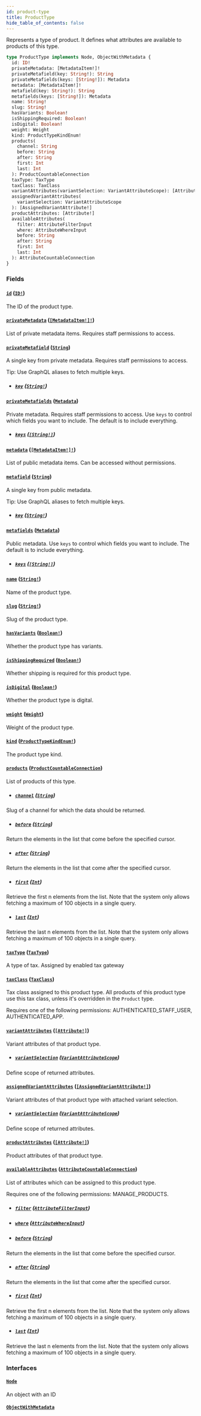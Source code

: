 ```yaml
---
id: product-type
title: ProductType
hide_table_of_contents: false
---
```


Represents a type of product. It defines what attributes are available to products of this type.

```graphql
type ProductType implements Node, ObjectWithMetadata {
  id: ID!
  privateMetadata: [MetadataItem!]!
  privateMetafield(key: String!): String
  privateMetafields(keys: [String!]): Metadata
  metadata: [MetadataItem!]!
  metafield(key: String!): String
  metafields(keys: [String!]): Metadata
  name: String!
  slug: String!
  hasVariants: Boolean!
  isShippingRequired: Boolean!
  isDigital: Boolean!
  weight: Weight
  kind: ProductTypeKindEnum!
  products(
    channel: String
    before: String
    after: String
    first: Int
    last: Int
  ): ProductCountableConnection
  taxType: TaxType
  taxClass: TaxClass
  variantAttributes(variantSelection: VariantAttributeScope): [Attribute!]
  assignedVariantAttributes(
    variantSelection: VariantAttributeScope
  ): [AssignedVariantAttribute!]
  productAttributes: [Attribute!]
  availableAttributes(
    filter: AttributeFilterInput
    where: AttributeWhereInput
    before: String
    after: String
    first: Int
    last: Int
  ): AttributeCountableConnection
}
```

### Fields

#### [`id`](#) ([`ID!`](../../../developer/api-reference/scalars/id))

The ID of the product type.

#### [`privateMetadata`](#) ([`[MetadataItem!]!`](../../../developer/api-reference/objects/metadata-item))

List of private metadata items. Requires staff permissions to access.

#### [`privateMetafield`](#) ([`String`](../../../developer/api-reference/scalars/string))

A single key from private metadata. Requires staff permissions to access.

Tip: Use GraphQL aliases to fetch multiple keys.

- ##### [`key`](#) ([`String!`](../../../developer/api-reference/scalars/string))

#### [`privateMetafields`](#) ([`Metadata`](../../../developer/api-reference/scalars/metadata))

Private metadata. Requires staff permissions to access. Use `keys` to control which fields you want to include. The default is to include everything.

- ##### [`keys`](#) ([`[String!]`](../../../developer/api-reference/scalars/string))

#### [`metadata`](#) ([`[MetadataItem!]!`](../../../developer/api-reference/objects/metadata-item))

List of public metadata items. Can be accessed without permissions.

#### [`metafield`](#) ([`String`](../../../developer/api-reference/scalars/string))

A single key from public metadata.

Tip: Use GraphQL aliases to fetch multiple keys.

- ##### [`key`](#) ([`String!`](../../../developer/api-reference/scalars/string))

#### [`metafields`](#) ([`Metadata`](../../../developer/api-reference/scalars/metadata))

Public metadata. Use `keys` to control which fields you want to include. The default is to include everything.

- ##### [`keys`](#) ([`[String!]`](../../../developer/api-reference/scalars/string))

#### [`name`](#) ([`String!`](../../../developer/api-reference/scalars/string))

Name of the product type.

#### [`slug`](#) ([`String!`](../../../developer/api-reference/scalars/string))

Slug of the product type.

#### [`hasVariants`](#) ([`Boolean!`](../../../developer/api-reference/scalars/boolean))

Whether the product type has variants.

#### [`isShippingRequired`](#) ([`Boolean!`](../../../developer/api-reference/scalars/boolean))

Whether shipping is required for this product type.

#### [`isDigital`](#) ([`Boolean!`](../../../developer/api-reference/scalars/boolean))

Whether the product type is digital.

#### [`weight`](#) ([`Weight`](../../../developer/api-reference/objects/weight))

Weight of the product type.

#### [`kind`](#) ([`ProductTypeKindEnum!`](../../../developer/api-reference/enums/product-type-kind-enum))

The product type kind.

#### [`products`](#) ([`ProductCountableConnection`](../../../developer/api-reference/objects/product-countable-connection))

List of products of this type.

- ##### [`channel`](#) ([`String`](../../../developer/api-reference/scalars/string))

Slug of a channel for which the data should be returned.

- ##### [`before`](#) ([`String`](../../../developer/api-reference/scalars/string))

Return the elements in the list that come before the specified cursor.

- ##### [`after`](#) ([`String`](../../../developer/api-reference/scalars/string))

Return the elements in the list that come after the specified cursor.

- ##### [`first`](#) ([`Int`](../../../developer/api-reference/scalars/int))

Retrieve the first n elements from the list. Note that the system only allows fetching a maximum of 100 objects in a single query.

- ##### [`last`](#) ([`Int`](../../../developer/api-reference/scalars/int))

Retrieve the last n elements from the list. Note that the system only allows fetching a maximum of 100 objects in a single query.

#### [`taxType`](#) ([`TaxType`](../../../developer/api-reference/objects/tax-type))

A type of tax. Assigned by enabled tax gateway

#### [`taxClass`](#) ([`TaxClass`](../../../developer/api-reference/objects/tax-class))

Tax class assigned to this product type. All products of this product type use this tax class, unless it's overridden in the `Product` type.

Requires one of the following permissions: AUTHENTICATED_STAFF_USER, AUTHENTICATED_APP.

#### [`variantAttributes`](#) ([`[Attribute!]`](../../../developer/api-reference/objects/attribute))

Variant attributes of that product type.

- ##### [`variantSelection`](#) ([`VariantAttributeScope`](../../../developer/api-reference/enums/variant-attribute-scope))

Define scope of returned attributes.

#### [`assignedVariantAttributes`](#) ([`[AssignedVariantAttribute!]`](../../../developer/api-reference/objects/assigned-variant-attribute))

Variant attributes of that product type with attached variant selection.

- ##### [`variantSelection`](#) ([`VariantAttributeScope`](../../../developer/api-reference/enums/variant-attribute-scope))

Define scope of returned attributes.

#### [`productAttributes`](#) ([`[Attribute!]`](../../../developer/api-reference/objects/attribute))

Product attributes of that product type.

#### [`availableAttributes`](#) ([`AttributeCountableConnection`](../../../developer/api-reference/objects/attribute-countable-connection))

List of attributes which can be assigned to this product type.

Requires one of the following permissions: MANAGE_PRODUCTS.

- ##### [`filter`](#) ([`AttributeFilterInput`](../../../developer/api-reference/inputs/attribute-filter-input))

- ##### [`where`](#) ([`AttributeWhereInput`](../../../developer/api-reference/inputs/attribute-where-input))

- ##### [`before`](#) ([`String`](../../../developer/api-reference/scalars/string))

Return the elements in the list that come before the specified cursor.

- ##### [`after`](#) ([`String`](../../../developer/api-reference/scalars/string))

Return the elements in the list that come after the specified cursor.

- ##### [`first`](#) ([`Int`](../../../developer/api-reference/scalars/int))

Retrieve the first n elements from the list. Note that the system only allows fetching a maximum of 100 objects in a single query.

- ##### [`last`](#) ([`Int`](../../../developer/api-reference/scalars/int))

Retrieve the last n elements from the list. Note that the system only allows fetching a maximum of 100 objects in a single query.

### Interfaces

#### [`Node`](../../../developer/api-reference/interfaces/node)

An object with an ID

#### [`ObjectWithMetadata`](../../../developer/api-reference/interfaces/object-with-metadata)
